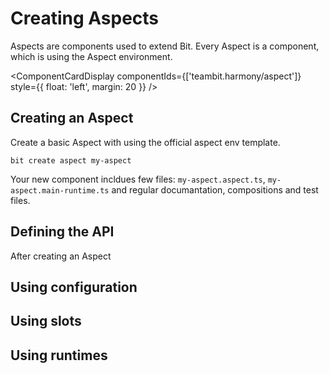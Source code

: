 
# Creating Aspects

Aspects are components used to extend Bit. Every Aspect is a component, which is using the Aspect environment.

<ComponentCardDisplay componentIds={['teambit.harmony/aspect']} style={{ float: 'left', margin: 20 }} />

## Creating an Aspect

Create a basic Aspect with using the official aspect env template.

```
bit create aspect my-aspect
```

Your new component incldues few files: `my-aspect.aspect.ts`, `my-aspect.main-runtime.ts` and regular documantation, compositions and test files.

## Defining the API

After creating an Aspect 

## Using configuration


## Using slots


## Using runtimes 


